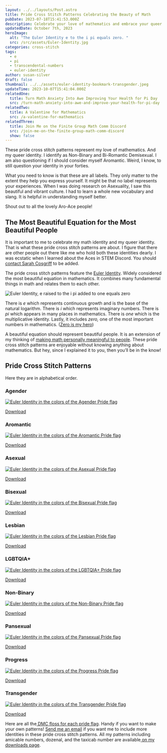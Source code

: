 ```yaml
---
layout: ../../layouts/Post.astro
title: Pride Cross Stitch Patterns Celebrating the Beauty of Math
pubDate: 2023-07-18T15:41:53.000Z
description: Celebrate your love of mathematics and embrace your queer identity with these stunning pride cross stitch patterns. Featuring the most beautiful equation in math, the Euler Identity.
updatedDate: October 7th, 2023
heroImage:
  alt: "The Euler Identity e to the i pi equals zero. "
  src: /src/assets/Euler-Identity.jpg
categories: cross-stitch
tags:
  - e
  - pi
  - transcendental-numbers
  - euler-identity
author: susan-silver
draft: false
thumbnail: ../../assets/euler-identity-bookmark-transgender.jpeg
updateTime: 2023-10-07T15:41:04.000Z
relatedOne:
  title: Turn Math Anxiety Into Awe Improving Your Health for Pi Day
  src: /turn-math-anxiety-into-awe-and-improve-your-health-for-pi-day
relatedTwo:
  title: A Valentine for Mathematics
  src: /a-valentine-for-mathematics
relatedThree:
  title: Join Me on the Finite Group Math Comm Discord
  src: /join-me-on-the-finite-group-math-comm-discord
  show: false
---
```






These pride cross stitch patterns represent my love of mathematics. And my queer identity.
 I identify as Non-Binary and Bi-Romantic Demisexual. 
 I am also questioning if I should consider myself Aromantic. 
 Weird, I know, to still question your identity in your forties. 

What you need to know is that these are all labels. They only matter to the extent they help you express yourself. 
It might be that no label represents your experiences. When I was doing research on Asexuality, 
I saw this beautiful and vibrant culture. I had to learn a whole new vocabulary and slang. 
It is helpful in understanding myself better. 

Shout out to all the lovely Aro-Ace people!

<a name='TheMostBeautifulEquationfortheMostBeautifulPeople'></a>

## The Most Beautiful Equation for the Most Beautiful People  

It is important to me to celebrate my math identity and my queer identity.
 That is what these pride cross stitch patterns are about. I figure that there are other people out there like 
 me who hold both these identities dearly. I was ecstatic when I learned about the Aces in STEM Discord. 
 You should [contact Sarah Cosgriff](https://twitter.com/Sarah_Cosgriff) to be added. 

The pride cross stitch patterns feature the [Euler Identity](https://en.wikipedia.org/wiki/Euler%27s_identity).
 Widely considered the most beautiful equation in mathematics. It combines many fundamental things in math and 
 relates them to each other. 

<Image src={identity} alt="Euler Identity, e raised to the i pi added to one equals zero" format="avif" quality="mid" />

There is _e_ which represents continuous growth and is the base of the natural logarithm. 
There is _i_ which represents imaginary numbers. There is _pi_ which appears in many places in mathematics. 
There is _one_ which is the multiplicative identity.
 Lastly, it includes _zero,_ one of the most important numbers in mathematics. ([Zero is my hero](https://www.youtube.com/watch?v=tK9qE81uAGU))

A beautiful equation should represent beautiful people. 
It is an extension of my thinking of
 [making math personally meaningful to people](https://beautyofmathematics.com/a-writers-illicit-love-affair-with-mathematics).
  These pride cross stitch patterns are enjoyable without knowing anything about mathematics. 
  But hey, since I explained it to you, then you’ll be in the know!


## Pride Cross Stitch Patterns <a name='PrideCrossStitchPatterns'></a>

Here they are in alphabetical order. 


### Agender <a name='agender'></a>

[<Image src={agender} alt="Euler Identity in the colors of the Agender Pride flag" format="avif" quality="mid" />](/patterns/Euler-Identity-AGENDER.png)

[Download](/patterns/Euler-Identity-AGENDER.png)

### Aromantic <a name='aromantic'></a>

[<Image src={aromantic} alt="Euler Identity in the colors of the Aromantic Pride flag" format="avif" quality="mid" />](/patterns/Euler-Identity-AROMANTIC.png)

[Download](/patterns/Euler-Identity-AROMANTIC.png)

### Asexual <a name='asexual'></a>

[<Image src={asexual} alt="Euler Identity in the colors of the Asexual Pride flag" format="avif" quality="mid" />](/patterns/Euler-Identity-ASEXUAL.pdf)

[Download](/patterns/Euler-Identity-ASEXUAL.pdf)

### Bisexual <a name='bisexual'></a>

[<Image src={bisexual} alt="Euler Identity in the colors of the Bisexual Pride flag" format="avif" quality="mid" />](/patterns/Euler-Identity-BISEXUAL.pdf)

[Download](/patterns/Euler-Identity-BISEXUAL.pdf)

### Lesbian <a name='lesbian'></a>

[<Image src={lesbian} alt="Euler Identity in the colors of the Lesbian Pride flag" format="avif" quality="mid" />](/patterns/Euler-Identity-LESBIAN.png)

[Download](/patterns/Euler-Identity-LESBIAN.png)

### LGBTQIA+ <a name='lgbtqia'></a>

[<Image src={lgbtqia} alt="Euler Identity in the colors of the LGBTQIA+ Pride flag" format="avif" quality="mid" />](/patterns/Euler-Identity-LGTBQIA.pdf)

[Download](/patterns/Euler-Identity-LGTBQIA.pdf)

### Non-Binary <a name='nonbinary'></a>

[<Image src={nonbinary} alt="Euler Identity in the colors of the Non-Binary Pride flag" format="avif" quality="mid" />](/patterns/Euler-Identity-NB.pdf)

[Download](/patterns/Euler-Identity-NB.pdf)

### Pansexual <a name='pansexual'></a>

[<Image src={pansexual} alt="Euler Identity in the colors of the Pansexual Pride flag" format="avif" quality="mid" />](/patterns/Euler-Identity-PANSEXUAL.pdf)

[Download](/patterns/Euler-Identity-PANSEXUAL.pdf)

### Progress <a name='progress'></a>

[<Image src={progress} alt="Euler Identity in the colors of the Progress Pride flag" format="avif" quality="mid" />](/patterns/Euler-Identity-PROGRESS.png)

[Download](/patterns/Euler-Identity-PROGRESS.png)

### Transgender <a name='transgender'></a>

[<Image src={transgender} alt="Euler Identity in the colors of the Transgender Pride flag" format="avif" quality="mid" />](/patterns/Euler-Identity-TRANSGENDER.png)

[Download](/patterns/Euler-Identity-TRANSGENDER.png)

Here are all the[ DMC floss for each pride flag](https://docs.google.com/spreadsheets/u/1/d/1VlaR--xtVM_5mOkgzyVVm8KGzzqlVTtEncmWvRkqFwI/htmlview?fbclid=IwAR0Jh0MzOk711oRaz4tQ_W7nHDc06WJXB_0iQq97uO4Bzs-yAwLMBT6gvjE). 
Handy if you want to make your own patterns! [Send me an email](mailto:beautyofmathematics@susansilver.net) 
if you want me to include more identities in these pride cross stitch patterns.
 All my patterns including amicable numbers, dozenal, and the taxicab number are available[ on my downloads page](https://beautyofmathematics.com/downloads).
